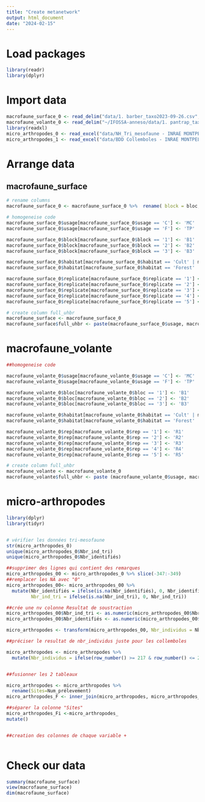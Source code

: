 ```yaml
---
title: "Create metanetwork"
output: html_document
date: "2024-02-15"
---
```


# Load packages

```r
library(readr)
library(dplyr)

```

# Import data

```r
macrofaune_surface_0 <- read_delim("data/1. barber_taxo2023-09-26.csv", show_col_types = FALSE)[,-1]
macrofaune_volante_0 <- read_delim("~/IFOSSA-anneso/data/1. pantrap_taxo2023-09-08.csv", show_col_types = FALSE) [,-1]
library(readxl)
micro_arthropodes_0 <- read_excel("data/NH_Tri_mesofaune - INRAE MONTPELLER_AM_MH.xlsx")
micro_arthropodes_1 <- read_excel("data/BDD Collemboles - INRAE MONTPELLIER.xlsx")

```

# Arrange data

## macrofaune_surface

```r
# rename columns
macrofaune_surface_0 <- macrofaune_surface_0 %>%  rename( block = bloc, replicate = rep )

# homogeneise code
macrofaune_surface_0$usage[macrofaune_surface_0$usage == 'C'] <- 'MC'
macrofaune_surface_0$usage[macrofaune_surface_0$usage == 'F'] <- 'TP'

macrofaune_surface_0$block[macrofaune_surface_0$block == '1'] <- 'B1'
macrofaune_surface_0$block[macrofaune_surface_0$block == '2'] <- 'B2'
macrofaune_surface_0$block[macrofaune_surface_0$block == '3'] <- 'B3'

macrofaune_surface_0$habitat[macrofaune_surface_0$habitat == 'Cult' | macrofaune_surface_0$habitat == 'cult' ] <- 'C'
macrofaune_surface_0$habitat[macrofaune_surface_0$habitat == 'Forest' | macrofaune_surface_0$habitat == 'LSA' ] <- 'T'

macrofaune_surface_0$replicate[macrofaune_surface_0$replicate == '1'] <- 'R1'
macrofaune_surface_0$replicate[macrofaune_surface_0$replicate == '2'] <- 'R2'
macrofaune_surface_0$replicate[macrofaune_surface_0$replicate == '3'] <- 'R3'
macrofaune_surface_0$replicate[macrofaune_surface_0$replicate == '4'] <- 'R4'
macrofaune_surface_0$replicate[macrofaune_surface_0$replicate == '5'] <- 'R5'

# create column full_uhbr
macrofaune_surface <- macrofaune_surface_0
macrofaune_surface$full_uhbr <- paste(macrofaune_surface_0$usage, macrofaune_surface_0$habitat, macrofaune_surface_0$block, macrofaune_surface_0$replicate, sep = "_")
```


# macrofaune_volante 
```r

##homogeneise code

macrofaune_volante_0$usage[macrofaune_volante_0$usage == 'C'] <- 'MC'
macrofaune_volante_0$usage[macrofaune_volante_0$usage == 'F'] <- 'TP'

macrofaune_volante_0$bloc[macrofaune_volante_0$bloc == '1'] <- 'B1'
macrofaune_volante_0$bloc[macrofaune_volante_0$bloc == '2'] <- 'B2'
macrofaune_volante_0$bloc[macrofaune_volante_0$bloc == '3'] <- 'B3'

macrofaune_volante_0$habitat[macrofaune_volante_0$habitat == 'Cult' | macrofaune_volante_0$habitat == 'cult' ] <- 'C'
macrofaune_volante_0$habitat[macrofaune_volante_0$habitat == 'Forest' | macrofaune_volante_0$habitat == 'LSA' ] <- 'T'

macrofaune_volante_0$rep[macrofaune_volante_0$rep == '1'] <- 'R1'
macrofaune_volante_0$rep[macrofaune_volante_0$rep == '2'] <- 'R2'
macrofaune_volante_0$rep[macrofaune_volante_0$rep == '3'] <- 'R3'
macrofaune_volante_0$rep[macrofaune_volante_0$rep == '4'] <- 'R4'
macrofaune_volante_0$rep[macrofaune_volante_0$rep == '5'] <- 'R5'

# create column full_uhbr
macrofaune_volante <- macrofaune_volante_0
macrofaune_volante$full_uhbr <- paste (macrofaune_volante_0$usage, macrofaune_volante_0$habitat, macrofaune_volante_0$bloc, macrofaune_volante_0$rep, sep = "_")

```

# micro-arthropodes 

```r
library(dplyr)
library(tidyr)


# vérifier les données tri-mesofaune 
str(micro_arthropodes_0)
unique(micro_arthropodes_0$Nbr_ind_tri)
unique(micro_arthropodes_0$Nbr_identifiés)

##supprimer des lignes qui contient des remarques 
micro_arthropodes_00 <- micro_arthropodes_0 %>% slice(-347:-349) 
##remplacer les NA avec "0"
micro_arthropodes_00<- micro_arthropodes_00 %>%
  mutate(Nbr_identifiés = ifelse(is.na(Nbr_identifiés), 0, Nbr_identifiés),
         Nbr_ind_tri = ifelse(is.na(Nbr_ind_tri), 0, Nbr_ind_tri))

##crée une nv colonne Resultat de soustraction
micro_arthropodes_00$Nbr_ind_tri <- as.numeric(micro_arthropodes_00$Nbr_ind_tri)
micro_arthropodes_00$Nbr_identifiés <- as.numeric(micro_arthropodes_00$Nbr_identifiés) 

micro_arthropodes <- transform(micro_arthropodes_00, Nbr_individus = Nbr_ind_tri - Nbr_identifiés)

##préciser le resultat de nbr_individus juste pour les collemboles 

micro_arthropodes <- micro_arthropodes %>%
  mutate(Nbr_individus = ifelse(row_number() >= 217 & row_number() <= 274, Nbr_ind_tri - Nbr_identifiés, NA))


##fusionner les 2 tableaux 

micro_arthropodes <- micro_arthropodes %>% 
  rename(Sites=Num_prélevement)
micro_arthropodes_F <- inner_join(micro_arthropodes, micro_arthropodes_1, by="Sites")

##séparer la colonne "Sites" 
micro_arthropodes_Fi <-micro_arthropodes_
mutate()


##creation des colonnes de chaque variable +



```
# Check our data
```r
summary(macrofaune_surface)
view(macrofaune_surface)
dim(macrofaune_surface)
```


